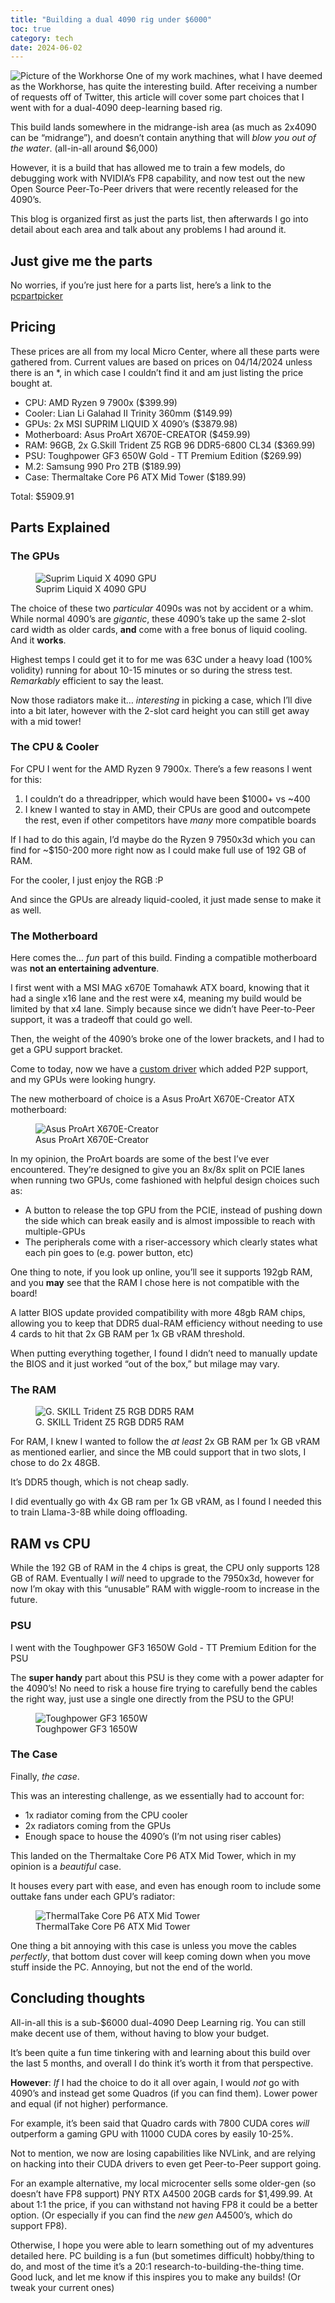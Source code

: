 ```yaml
---
title: "Building a dual 4090 rig under $6000"
toc: true
category: tech
date: 2024-06-02
---
```


![Picture of the Workhorse](media/images/workhorse.jpg)
One of my work machines, what I have deemed as the Workhorse, has quite the interesting build. 
After receiving a number of requests off of Twitter, this article will cover some part
choices that I went with for a dual-4090 deep-learning based rig. 

This build lands somewhere in the midrange-ish area (as much as 2x4090 can be "midrange"), and doesn't
contain anything that will *blow you out of the water*. (all-in-all around $6,000)

However, it is a build that has allowed me to train a few models, do debugging work with NVIDIA's FP8
capability, and now test out the new Open Source Peer-To-Peer drivers that were recently released
for the 4090's. 

This blog is organized first as just the parts list, then afterwards I go into detail about
each area and talk about any problems I had around it.

## Just give me the parts

No worries, if you're just here for a parts list, here's a link to the [pcpartpicker](https://pcpartpicker.com/user/muellerzr/saved/xWnwqs)

::: {.callout-note appearance="simple"}
## Pricing

These prices are all from my local Micro Center, where all these parts were gathered from.
Current values are based on prices on 04/14/2024 unless there is an *, in which case I 
couldn't find it and am just listing the price bought at. 
:::

* CPU: AMD Ryzen 9 7900x ($399.99)
* Cooler: Lian Li Galahad II Trinity 360mm ($149.99)
* GPUs: 2x MSI SUPRIM LIQUID X 4090's ($3879.98)
* Motherboard: Asus ProArt X670E-CREATOR ($459.99)
* RAM: 96GB, 2x G.Skill Trident Z5 RGB 96 DDR5-6800 CL34 ($369.99)
* PSU: Toughpower GF3 650W Gold - TT Premium Edition ($269.99)
* M.2: Samsung 990 Pro 2TB ($189.99) 
* Case: Thermaltake Core P6 ATX Mid Tower ($189.99)

Total: $5909.91

## Parts Explained

### The GPUs 

![Suprim Liquid X 4090 GPU](https://c1.neweggimages.com/productimage/nb640/14-137-759-34.png)

The choice of these two *particular* 4090s was not by accident or a whim. 
While normal 4090's are *gigantic*, these 4090's take up the same 2-slot card width as older cards, **and** come
with a free bonus of liquid cooling. And it **works**.

Highest temps I could get it to for me was 63C under a heavy load (100% volidity) running for about 10-15 minutes or so
during the stress test. *Remarkably* efficient to say the least.

Now those radiators make it... *interesting* in picking a case, which I'll dive into a bit later, however 
with the 2-slot card height you can still get away with a mid tower!

### The CPU & Cooler

For CPU I went for the AMD Ryzen 9 7900x. There's a few reasons I went for this:

1. I couldn't do a threadripper, which would have been $1000+ vs ~400
2. I knew I wanted to stay in AMD, their CPUs are good and outcompete the rest, even if other competitors have *many* more compatible boards

If I had to do this again, I'd maybe do the Ryzen 9 7950x3d which you can find for ~$150-200 more
right now as I could make full use of 192 GB of RAM.

For the cooler, I just enjoy the RGB :P

And since the GPUs are already liquid-cooled, it just made sense to make it as well.

### The Motherboard

Here comes the... *fun* part of this build.
Finding a compatible motherboard was **not an entertaining adventure**.

I first went with a MSI MAG x670E Tomahawk ATX board, knowing that it had a single x16 lane and the rest were x4, 
meaning my build would be limited by that x4 lane. Simply because since we didn't have Peer-to-Peer support, it was a 
tradeoff that could go well. 

Then, the weight of the 4090's broke one of the lower brackets, and I had to get a GPU support bracket.

Come to today, now we have a [custom driver](https://x.com/__tinygrad__/status/1778676746378002712) which added P2P support, 
and my GPUs were looking hungry.

The new motherboard of choice is a Asus ProArt X670E-Creator ATX motherboard:

![Asus ProArt X670E-Creator](https://services.colamco.com/resources/v1/images/https%3a%7c%7ccontent.etilize.com%7cOriginal%7c1075799103.jpg/auto/600?cdv=1236)

In my opinion, the ProArt boards are some of the best I've ever encountered. They're designed to give you an 8x/8x
split on PCIE lanes when running two GPUs, come fashioned with helpful design choices such as:

* A button to release the top GPU from the PCIE, instead of pushing down the side which can break easily and is 
almost impossible to reach with multiple-GPUs
* The peripherals come with a riser-accessory which clearly states what each pin goes to (e.g. power button, etc)

One thing to note, if you look up online, you'll see it supports 192gb RAM, and you **may** see that 
the RAM I chose here is not compatible with the board! 

A latter BIOS update provided compatibility with more 48gb RAM chips, allowing you to keep that DDR5 dual-RAM efficiency
without needing to use 4 cards to hit that 2x GB RAM per 1x GB vRAM threshold. 

When putting everything together, I found I didn't need to manually update the BIOS and it just worked "out of the box,"
but milage may vary. 

### The RAM

![G. SKILL Trident Z5 RGB DDR5 RAM](https://m.media-amazon.com/images/I/61UwHpj3J4L._AC_SL1280_.jpg)

For RAM, I knew I wanted to follow the *at least* 2x GB RAM per 1x GB vRAM as mentioned earlier, and since the MB 
could support that in two slots, I chose to do 2x 48GB. 

It's DDR5 though, which is not cheap sadly.

I did eventually go with 4x GB ram per 1x GB vRAM, as I found I needed this to train Llama-3-8B while doing offloading.


::: {.callout-important appearance="simple"}
## RAM vs CPU

While the 192 GB of RAM in the 4 chips is great, the CPU only supports 128 GB of RAM. Eventually I *will* need to upgrade to
the 7950x3d, however for now I'm okay with this "unusable" RAM with wiggle-room to increase in the future. 
:::


### PSU

I went with the Toughpower GF3 1650W Gold - TT Premium Edition for the PSU

The **super handy** part about this PSU is they come with a power adapter for the 4090's!
No need to risk a house fire trying to carefully bend the cables the right way, just use a single 
one directly from the PSU to the GPU! 

![Toughpower GF3 1650W](https://ttpremium.com/wp-content/uploads/2022/03/gf3/gf31650_en_02.jpg)

### The Case

Finally, *the case*. 

This was an interesting challenge, as we essentially had to account for:

* 1x radiator coming from the CPU cooler
* 2x radiators coming from the GPUs
* Enough space to house the 4090's (I'm not using riser cables)

This landed on the Thermaltake Core P6 ATX Mid Tower, which in my opinion is a 
*beautiful* case.

It houses every part with ease, and even has enough room to include some outtake fans 
under each GPU's radiator:

![ThermalTake Core P6 ATX Mid Tower](https://m.media-amazon.com/images/I/61oNKmhpZJL._AC_SL1148_.jpg)

One thing a bit annoying with this case is unless you move the cables *perfectly*, that bottom dust 
cover will keep coming down when you move stuff inside the PC. Annoying, but not the end of the world. 

## Concluding thoughts 

All-in-all this is a sub-$6000 dual-4090 Deep Learning rig. You can still make decent use 
of them, without having to blow your budget.

It's been quite a fun time tinkering with and learning about this build over the last 5 months,
and overall I do think it's worth it from that perspective.

**However**: *If* I had the choice to do it all over again, I would *not* go with 4090's and instead 
get some Quadros (if you can find them). Lower power and equal (if not higher) performance.

For example, it's been said that Quadro cards with 7800 CUDA cores *will* outperform 
a gaming GPU with 11000 CUDA cores by easily 10-25%. 

Not to mention, we now are losing capabilities like NVLink, and are relying on hacking into their CUDA 
drivers to even get Peer-to-Peer support going. 

For an example alternative, my local microcenter sells some older-gen (so doesn't have FP8 support) 
PNY RTX A4500 20GB cards for $1,499.99. At about 1:1 the price, if you can withstand not having FP8
it could be a better option. (Or especially if you can find the *new gen* A4500's, which do support FP8).

Otherwise, I hope you were able to learn something out of my adventures detailed here. PC building is a fun 
(but sometimes difficult) hobby/thing to do, and most of the time it's a 20:1 research-to-building-the-thing
time. Good luck, and let me know if this inspires you to make any builds! (Or tweak your current ones)